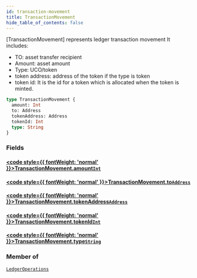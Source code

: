 ```yaml
---
id: transaction-movement
title: TransactionMovement
hide_table_of_contents: false
---
```








[TransactionMovement] represents ledger transaction movement
It includes:
- TO: asset transfer recipient
- Amount: asset amount
- Type: UCO/token
- token address: address of the token if the type is token
- token id: It is the id for a token which is allocated when the token is minted.

```graphql
type TransactionMovement {
  amount: Int
  to: Address
  tokenAddress: Address
  tokenId: Int
  type: String
}
```


### Fields

#### [<code style={{ fontWeight: 'normal' }}>TransactionMovement.<b>amount</b></code>](#)<Bullet />[`Int`](/build/api/schema/scalars/int) <Badge class="secondary" text="scalar"/>
> 
> 

#### [<code style={{ fontWeight: 'normal' }}>TransactionMovement.<b>to</b></code>](#)<Bullet />[`Address`](/build/api/schema/scalars/address) <Badge class="secondary" text="scalar"/>
> 
> 

#### [<code style={{ fontWeight: 'normal' }}>TransactionMovement.<b>tokenAddress</b></code>](#)<Bullet />[`Address`](/build/api/schema/scalars/address) <Badge class="secondary" text="scalar"/>
> 
> 

#### [<code style={{ fontWeight: 'normal' }}>TransactionMovement.<b>tokenId</b></code>](#)<Bullet />[`Int`](/build/api/schema/scalars/int) <Badge class="secondary" text="scalar"/>
> 
> 

#### [<code style={{ fontWeight: 'normal' }}>TransactionMovement.<b>type</b></code>](#)<Bullet />[`String`](/build/api/schema/scalars/string) <Badge class="secondary" text="scalar"/>
> 
> 



### Member of

[`LedgerOperations`](/build/api/schema/objects/ledger-operations)  <Badge class="secondary" text="object"/>



